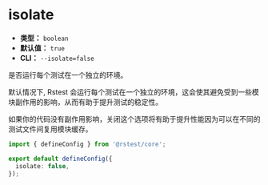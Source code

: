 # isolate

- **类型：** `boolean`
- **默认值：** `true`
- **CLI：** `--isolate=false`

是否运行每个测试在一个独立的环境。

默认情况下, Rstest 会运行每个测试在一个独立的环境，这会使其避免受到一些模块副作用的影响，从而有助于提升测试的稳定性。

如果你的代码没有副作用影响，关闭这个选项将有助于提升性能因为可以在不同的测试文件间复用模块缓存。

```ts title="rstest.config.ts"
import { defineConfig } from '@rstest/core';

export default defineConfig({
  isolate: false,
});
```
